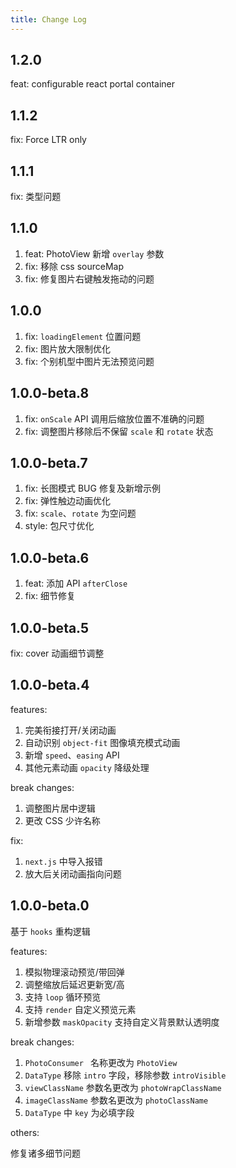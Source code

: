```yaml
---
title: Change Log
---
```


## 1.2.0

feat: configurable react portal container

## 1.1.2

fix: Force LTR only

## 1.1.1

fix: 类型问题

## 1.1.0

1. feat: PhotoView 新增 `overlay` 参数
2. fix: 移除 css sourceMap
3. fix: 修复图片右键触发拖动的问题

## 1.0.0

1. fix: `loadingElement` 位置问题
2. fix: 图片放大限制优化
3. fix: 个别机型中图片无法预览问题

## 1.0.0-beta.8

1. fix: `onScale` API 调用后缩放位置不准确的问题
2. fix: 调整图片移除后不保留 `scale` 和 `rotate` 状态

## 1.0.0-beta.7

1. fix: 长图模式 BUG 修复及新增示例
2. fix: 弹性触边动画优化
3. fix: `scale`、`rotate` 为空问题
4. style: 包尺寸优化

## 1.0.0-beta.6

1. feat: 添加 API `afterClose`
2. fix: 细节修复

## 1.0.0-beta.5

fix: cover 动画细节调整

## 1.0.0-beta.4

features:

1. 完美衔接打开/关闭动画
2. 自动识别 `object-fit` 图像填充模式动画
3. 新增 `speed`、`easing` API
4. 其他元素动画 `opacity` 降级处理

break changes:

1. 调整图片居中逻辑
2. 更改 CSS 少许名称

fix:

1. `next.js` 中导入报错
2. 放大后关闭动画指向问题

## 1.0.0-beta.0

基于 `hooks` 重构逻辑

features:

1. 模拟物理滚动预览/带回弹
2. 调整缩放后延迟更新宽/高
3. 支持 `loop` 循环预览
4. 支持 `render` 自定义预览元素
5. 新增参数 `maskOpacity` 支持自定义背景默认透明度

break changes:

1. `PhotoConsumer ` 名称更改为 `PhotoView`
2. `DataType` 移除 `intro` 字段，移除参数 `introVisible`
3. `viewClassName` 参数名更改为 `photoWrapClassName`
4. `imageClassName` 参数名更改为 `photoClassName`
5. `DataType` 中 `key` 为必填字段

others:

修复诸多细节问题
